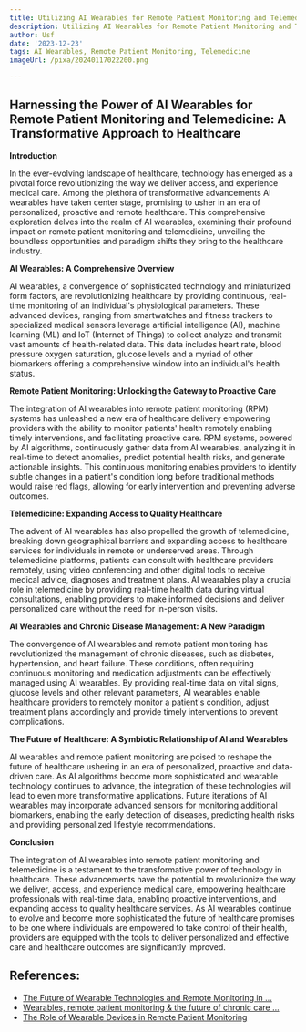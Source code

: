 ```yaml
---
title: Utilizing AI Wearables for Remote Patient Monitoring and Telemedicine
description: Utilizing AI Wearables for Remote Patient Monitoring and Telemedicine
author: Usf
date: '2023-12-23'
tags: AI Wearables, Remote Patient Monitoring, Telemedicine
imageUrl: /pixa/20240117022200.png

---
```

## Harnessing the Power of AI Wearables for Remote Patient Monitoring and Telemedicine: A Transformative  Approach to Healthcare

**Introduction**

In the ever-evolving landscape of healthcare, technology has emerged as a pivotal  force revolutionizing the way we deliver access, and experience medical care. Among the plethora  of transformative  advancements AI wearables  have taken center stage, promising to usher in an era of  personalized, proactive and remote healthcare. This comprehensive exploration delves into the realm of AI wearables, examining  their profound impact on remote patient monitoring  and telemedicine, unveiling the boundless opportunities and  paradigm shifts they bring to the  healthcare industry.

**AI Wearables:  A Comprehensive Overview**

AI wearables,  a convergence of  sophisticated technology and miniaturized  form  factors, are revolutionizing healthcare  by providing continuous,  real-time monitoring of an individual's physiological parameters. These advanced devices, ranging from smartwatches and fitness trackers to specialized medical sensors leverage artificial intelligence (AI), machine learning  (ML)  and IoT (Internet of Things)  to collect analyze and transmit vast amounts of health-related data. This data includes heart rate, blood pressure oxygen saturation, glucose levels and a  myriad of other biomarkers offering a comprehensive window into  an individual's health status.

**Remote Patient Monitoring: Unlocking the Gateway to Proactive Care**

The integration of AI wearables into remote patient monitoring (RPM) systems has unleashed a new era of healthcare  delivery empowering providers with the ability to monitor patients' health remotely enabling timely interventions, and facilitating proactive care.  RPM systems, powered by AI algorithms, continuously gather data from AI wearables, analyzing it in  real-time  to detect anomalies, predict potential  health risks, and generate actionable insights. This continuous monitoring enables providers to identify subtle changes in a patient's condition long before traditional  methods would raise red flags, allowing for early intervention and preventing adverse outcomes.

**Telemedicine: Expanding Access  to  Quality Healthcare**

The advent of AI wearables has  also propelled the growth  of telemedicine, breaking down geographical barriers and expanding access  to healthcare services for individuals in remote or underserved areas. Through telemedicine platforms, patients can consult with healthcare  providers  remotely, using video conferencing and  other  digital tools to receive medical advice, diagnoses and  treatment plans.  AI wearables play a crucial role  in telemedicine by providing real-time health  data during virtual consultations, enabling providers to make informed decisions and  deliver  personalized care without the need for in-person visits.

**AI Wearables and Chronic Disease Management: A New Paradigm**

The  convergence of AI wearables and remote patient monitoring has  revolutionized the management of chronic diseases, such as diabetes, hypertension, and heart  failure. These conditions, often requiring continuous monitoring  and medication adjustments can be effectively managed using  AI wearables. By providing real-time  data on vital signs, glucose levels and other relevant parameters, AI wearables enable healthcare providers to remotely monitor a patient's condition, adjust treatment plans accordingly and provide  timely interventions to prevent complications.

**The Future of Healthcare: A Symbiotic Relationship of AI and Wearables**

AI wearables  and remote patient monitoring  are  poised to reshape the future of healthcare  ushering  in an era of personalized, proactive and data-driven care. As AI algorithms become more sophisticated and wearable technology continues to advance, the integration of these technologies will lead to even more transformative applications. Future iterations of AI wearables  may incorporate advanced sensors for monitoring additional biomarkers, enabling  the early detection of diseases, predicting health risks and providing personalized lifestyle recommendations.

**Conclusion**

The integration of AI wearables into remote patient monitoring and telemedicine is a  testament to the transformative power of technology in healthcare.  These advancements have the potential to revolutionize the way we deliver, access, and experience medical care, empowering healthcare professionals  with real-time data, enabling proactive interventions, and expanding access to quality healthcare services. As AI wearables continue to evolve and become more sophisticated the future of healthcare promises to be one where individuals  are empowered to take control of their health, providers are  equipped with the tools to deliver personalized and effective  care and healthcare outcomes are significantly improved.

## References:
- [The Future of Wearable Technologies and Remote Monitoring in ...](https://www.ncbi.nlm.nih.gov/pmc/articles/PMC8325475/)
- [Wearables, remote patient monitoring & the future of chronic care ...](https://www.ama-assn.org/practice-management/digital/wearables-remote-patient-monitoring-future-chronic-care-management)
- [The Role of Wearable Devices in Remote Patient Monitoring](https://www.linkedin.com/pulse/role-wearable-devices-remote-patient-monitoring-omnimd-upj8f)
